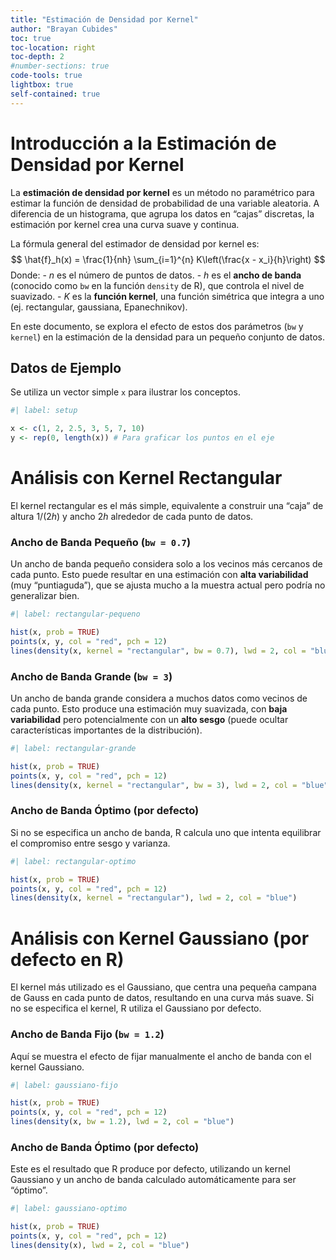 ```yaml
---
title: "Estimación de Densidad por Kernel"
author: "Brayan Cubides"
toc: true
toc-location: right
toc-depth: 2
#number-sections: true
code-tools: true
lightbox: true
self-contained: true   
---
```


# Introducción a la Estimación de Densidad por Kernel

La **estimación de densidad por kernel** es un método no paramétrico para estimar la función de densidad de probabilidad de una variable aleatoria. A diferencia de un histograma, que agrupa los datos en "cajas" discretas, la estimación por kernel crea una curva suave y continua.

La fórmula general del estimador de densidad por kernel es:
$$
\hat{f}_h(x) = \frac{1}{nh} \sum_{i=1}^{n} K\left(\frac{x - x_i}{h}\right)
$$
Donde:
-   $n$ es el número de puntos de datos.
-   $h$ es el **ancho de banda** (conocido como `bw` en la función `density` de R), que controla el nivel de suavizado.
-   $K$ es la **función kernel**, una función simétrica que integra a uno (ej. rectangular, gaussiana, Epanechnikov).

En este documento, se explora el efecto de estos dos parámetros (`bw` y `kernel`) en la estimación de la densidad para un pequeño conjunto de datos.

## Datos de Ejemplo

Se utiliza un vector simple `x` para ilustrar los conceptos.

```r
#| label: setup

x <- c(1, 2, 2.5, 3, 5, 7, 10)
y <- rep(0, length(x)) # Para graficar los puntos en el eje
```

# Análisis con Kernel Rectangular

El kernel rectangular es el más simple, equivalente a construir una "caja" de altura $1/(2h)$ y ancho $2h$ alrededor de cada punto de datos.

### Ancho de Banda Pequeño (`bw = 0.7`)

Un ancho de banda pequeño considera solo a los vecinos más cercanos de cada punto. Esto puede resultar en una estimación con **alta variabilidad** (muy "puntiaguda"), que se ajusta mucho a la muestra actual pero podría no generalizar bien.

```r
#| label: rectangular-pequeno

hist(x, prob = TRUE)
points(x, y, col = "red", pch = 12)
lines(density(x, kernel = "rectangular", bw = 0.7), lwd = 2, col = "blue")
```

### Ancho de Banda Grande (`bw = 3`)

Un ancho de banda grande considera a muchos datos como vecinos de cada punto. Esto produce una estimación muy suavizada, con **baja variabilidad** pero potencialmente con un **alto sesgo** (puede ocultar características importantes de la distribución).

```r
#| label: rectangular-grande

hist(x, prob = TRUE)
points(x, y, col = "red", pch = 12)
lines(density(x, kernel = "rectangular", bw = 3), lwd = 2, col = "blue")
```

### Ancho de Banda Óptimo (por defecto)

Si no se especifica un ancho de banda, R calcula uno que intenta equilibrar el compromiso entre sesgo y varianza.

```r
#| label: rectangular-optimo

hist(x, prob = TRUE)
points(x, y, col = "red", pch = 12)
lines(density(x, kernel = "rectangular"), lwd = 2, col = "blue")
```

# Análisis con Kernel Gaussiano (por defecto en R)

El kernel más utilizado es el Gaussiano, que centra una pequeña campana de Gauss en cada punto de datos, resultando en una curva más suave. Si no se especifica el kernel, R utiliza el Gaussiano por defecto.

### Ancho de Banda Fijo (`bw = 1.2`)

Aquí se muestra el efecto de fijar manualmente el ancho de banda con el kernel Gaussiano.

```r
#| label: gaussiano-fijo

hist(x, prob = TRUE)
points(x, y, col = "red", pch = 12)
lines(density(x, bw = 1.2), lwd = 2, col = "blue")
```

### Ancho de Banda Óptimo (por defecto)

Este es el resultado que R produce por defecto, utilizando un kernel Gaussiano y un ancho de banda calculado automáticamente para ser "óptimo".

```r
#| label: gaussiano-optimo

hist(x, prob = TRUE)
points(x, y, col = "red", pch = 12)
lines(density(x), lwd = 2, col = "blue")
```